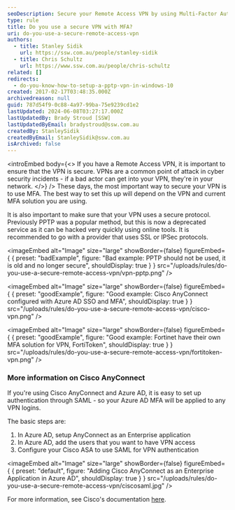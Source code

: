 ```yaml
---
seoDescription: Secure your Remote Access VPN by using Multi-Factor Authentication (MFA) and a secure protocol such as SSL or IPSec.
type: rule
title: Do you use a secure VPN with MFA?
uri: do-you-use-a-secure-remote-access-vpn
authors:
  - title: Stanley Sidik
    url: https://ssw.com.au/people/stanley-sidik
  - title: Chris Schultz
    url: https://www.ssw.com.au/people/chris-schultz
related: []
redirects:
  - do-you-know-how-to-setup-a-pptp-vpn-in-windows-10
created: 2017-02-17T03:48:35.000Z
archivedreason: null
guid: 787d54f9-0c88-4a97-99ba-75e9239cd1e2
lastUpdated: 2024-06-08T03:27:17.000Z
lastUpdatedBy: Brady Stroud [SSW]
lastUpdatedByEmail: bradystroud@ssw.com.au
createdBy: StanleySidik
createdByEmail: StanleySidik@ssw.com.au
isArchived: false
---
```


<introEmbed
  body={<>
If you have a Remote Access VPN, it is important to ensure that the VPN is secure. VPNs are a common point of attack in cyber security incidents - if a bad actor can get into your VPN, they're in your network.
  </>}
/>
These days, the most important way to secure your VPN is to use MFA. The best way to set this up will depend on the VPN and current MFA solution you are using.

It is also important to make sure that your VPN uses a secure protocol. Previously PPTP was a popular method, but this is now a deprecated service as it can be hacked very quickly using online tools. It is recommended to go with a provider that uses SSL or IPSec protocols.

<imageEmbed
  alt="Image"
  size="large"
  showBorder={false}
  figureEmbed={ {
    preset: "badExample",
    figure: "Bad example: PPTP should not be used, it is old and no longer secure",
    shouldDisplay: true
  } }
  src="/uploads/rules/do-you-use-a-secure-remote-access-vpn/vpn-pptp.png"
/>

<imageEmbed
  alt="Image"
  size="large"
  showBorder={false}
  figureEmbed={ {
    preset: "goodExample",
    figure: "Good example: Cisco AnyConnect configured with Azure AD SSO and MFA",
    shouldDisplay: true
  } }
  src="/uploads/rules/do-you-use-a-secure-remote-access-vpn/cisco-vpn.png"
/>

<imageEmbed
  alt="Image"
  size="large"
  showBorder={false}
  figureEmbed={ {
    preset: "goodExample",
    figure: "Good example: Fortinet have their own MFA solution for VPN, FortiToken",
    shouldDisplay: true
  } }
  src="/uploads/rules/do-you-use-a-secure-remote-access-vpn/fortitoken-vpn.png"
/>

### More information on Cisco AnyConnect

If you're using Cisco AnyConnect and Azure AD, it is easy to set up authentication through SAML - so your Azure AD MFA will be applied to any VPN logins.

The basic steps are:

1. In Azure AD, setup AnyConnect as an Enterprise application
2. In Azure AD, add the users that you want to have VPN access
3. Configure your Cisco ASA to use SAML for VPN authentication


<imageEmbed
  alt="Image"
  size="large"
  showBorder={false}
  figureEmbed={ {
    preset: "default",
    figure: "Adding Cisco AnyConnect as an Enterprise Application in Azure AD",
    shouldDisplay: true
  } }
  src="/uploads/rules/do-you-use-a-secure-remote-access-vpn/ciscosaml.jpg"
/>

For more information, see Cisco's documentation [here](https://www.cisco.com/c/en/us/support/docs/security/anyconnect-secure-mobility-client/215935-configure-asa-anyconnect-vpn-with-micros.html).
